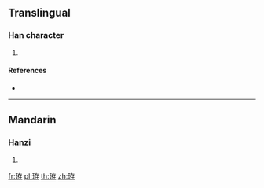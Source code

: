 {{character info/new}}
==Translingual==

===Han character===
{{Han char|rn=96|rad=玉|as=06|sn=10|four=14147|canj=MGKLD,XMGKL}}

# {{defn|Han|sort=玉06}}

====References====
* {{Han ref|kx=0730.130|dkj=20939|hdz=21110.070|uh=73D4|ud=29652|bh=D2B6|bd=53942}}

----

==Mandarin==

===Hanzi===
{{cmn-hanzi|pin=[[jiàn]] ([[jian4]])|wg=chien<sup>4</sup>}}

# {{defn|lang=cmn|sort=玉06}}

[[fr:珔]]
[[pl:珔]]
[[th:珔]]
[[zh:珔]]